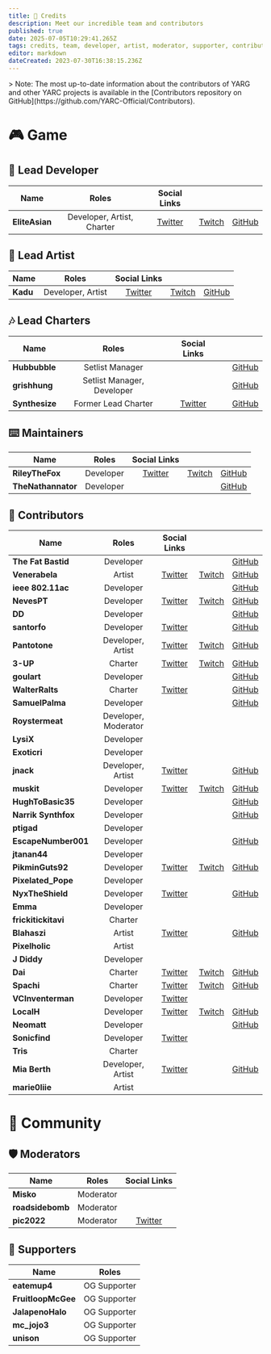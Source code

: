 ```yaml
---
title: 🤝 Credits
description: Meet our incredible team and contributors
published: true
date: 2025-07-05T10:29:41.265Z
tags: credits, team, developer, artist, moderator, supporter, contributor, charter
editor: markdown
dateCreated: 2023-07-30T16:38:15.236Z
---
```


<Aside>
> Note: The most up-to-date information about the contributors of YARG and other YARC projects is available in the [Contributors repository on GitHub](https://github.com/YARC-Official/Contributors).
</Aside>


# 🎮 Game

## 👑 Lead Developer
| Name | Roles | Social Links |||
|--|:--:|:--:|:--:|:--:|
| **EliteAsian** | Developer, Artist, Charter | [Twitter](https://twitter.com/eliteasian123) | [Twitch](https://twitch.tv/eliteasian123) | [GitHub](https://github.com/eliteasian123) |

## 🎨 Lead Artist

| Name | Roles | Social Links |||
|--|:--:|:--:|:--:|:--:|
| **Kadu** | Developer, Artist | [Twitter](https://twitter.com/kaduwaengertner) | [Twitch](https://twitch.tv/kaduwaengertner) | [GitHub](https://github.com/kaduwaengertner) |

## 🎶 Lead Charters
| Name | Roles | Social Links |||
|--|:--:|:--:|:--:|:--:|
| **Hubbubble** | Setlist Manager | | | [GitHub](https://github.com/Hubbubble1) |
| **grishhung** | Setlist Manager, Developer | | | [GitHub](https://github.com/grishhung) |
| **Synthesize** | Former Lead Charter | [Twitter](https://twitter.com/SynthesizeTime) | | [GitHub](https://github.com/SynthesizeTime) |

## ⌨️ Maintainers
| Name | Roles | Social Links |||
|--|:--:|:--:|:--:|:--:|
| **RileyTheFox** | Developer | [Twitter](https://twitter.com/RileyTheFoxGH) | [Twitch](https://twitch.tv/RileyTheFoxGH) | [GitHub](https://github.com/RileyTheFox) |
| **TheNathannator** | Developer | | | [GitHub](https://github.com/TheNathannator) |

## 🤝 Contributors
| Name | Roles | Social Links |||
|--|:--:|:--:|:--:|:--:|
| **The Fat Bastid** | Developer | | | [GitHub](https://github.com/TheFatBastid) |
| **Venerabela** | Artist | [Twitter](https://twitter.com/Venerabela) | [Twitch](https://twitch.tv/Venerabela) | [GitHub](https://github.com/Venerabela) |
| **ieee 802.11ac** | Developer | | | [GitHub](https://github.com/ieee802dot11ac) |
| **NevesPT** | Developer | [Twitter](https://twitter.com/NevesPT) | [Twitch](https://twitch.tv/NevesPT) | [GitHub](https://github.com/NevesPT) |
| **DD** | Developer | | | [GitHub](https://github.com/thoudankeykang) |
| **santorfo** | Developer | [Twitter](https://twitter.com/santorfo) | | [GitHub](https://github.com/santorfo) |
| **Pantotone** | Developer, Artist | [Twitter](https://twitter.com/pantotone) | [Twitch](https://twitch.tv/pantotone) | [GitHub](https://github.com/pantotone) |
| **3-UP** | Charter | [Twitter](https://twitter.com/3UP_MK8) | [Twitch](https://twitch.tv/3UP_MK8) | [GitHub](https://github.com/three-up)
| **goulart** | Developer | | | [GitHub](https://github.com/raphaelgoulart) |
| **WalterRalts** | Charter | [Twitter](https://twitter.com/WalterRalts) | | [GitHub](https://github.com/WalterRalts)
| **SamuelPalma** | Developer | | | [GitHub](https://github.com/SamuelPalma) |
| **Roystermeat** | Developer, Moderator | | |
| **LysiX** | Developer | | | |
| **Exoticri** | Developer | | | |
| **jnack** | Developer, Artist | [Twitter](https://twitter.com/jfosheezy) | | [GitHub](https://github.com/jnackmclain) |
| **muskit** | Developer | [Twitter](https://twitter.com/SlappyFlye) | [Twitch](https://twitch.tv/muskit) | [GitHub](https://github.com/muskit) |
| **HughToBasic35** | Developer | | | [GitHub](https://github.com/rjkiv) |
| **Narrik Synthfox** | Developer |  | | [GitHub](https://github.com/NarrikSynthfox) |
| **ptigad** | Developer | | | |
| **EscapeNumber001** | Developer | | | [GitHub](https://github.com/EscapeNumber001) |
| **jtanan44** | Developer | | | |
| **PikminGuts92** | Developer | [Twitter](https://twitter.com/PikminGuts92) | [Twitch](https://twitch.tv/PikminGuts92) | [GitHub](https://github.com/PikminGuts92) |
| **Pixelated_Pope** | Developer | | | |
| **NyxTheShield** | Developer | [Twitter](https://twitter.com/nyxtheshield) | | [GitHub](https://github.com/nyxtheshield) |
| **Emma** | Developer | | | |
| **frickitickitavi** | Charter | | | |
| **Blahaszi** | Artist | [Twitter](https://twitter.com/blahaszi) | | [GitHub](https://github.com/blahaszi) |
| **Pixelholic** | Artist | | | |
| **J Diddy** | Developer | | | |
| **Dai** | Charter | [Twitter](https://twitter.com/DaiJyoubs) | [Twitch](https://twitch.tv/Dai__) | [GitHub](https://github.com/Dai-uwu) |
| **Spachi** | Charter | [Twitter](https://twitter.com/zSpachi) | [Twitch](https://twitch.tv/spachii) | [GitHub](https://github.com/zSpachi) |
| **VCInventerman** | Developer | [Twitter](https://twitter.com/VCInventerman) | | |
| **LocalH** | Developer | [Twitter](https://twitter.com/LocalAitch) | [Twitch](https://twitch.tv/LocalH) | [GitHub](https://github.com/LocalH) |
| **Neomatt** | Developer | | | [GitHub](https://github.com/NeomattGZ) |
| **Sonicfind** | Developer | [Twitter](https://twitter.com/Sonicfind2) | | |
| **Tris** | Charter | | | |
| **Mia Berth** | Developer, Artist | [Twitter](https://twitter.com/MiaBerth) | | [GitHub](https://github.com/berthrage) |
| **marie0liie** | Artist | | | |

# 👥 Community

## 🛡️ Moderators
|Name| Roles | Social Links |
|--|:--:|:--:|
| **Misko** | Moderator | | |
| **roadsidebomb** | Moderator | | |
| **pic2022** | Moderator | [Twitter](https://twitter.com/pic2022) | [Twitch](https://twitch.tv/pic2022) |

## 💙 Supporters
|Name| Roles |
|--|:--:|
| **eatemup4** | OG Supporter |
| **FruitloopMcGee** | OG Supporter |
| **JalapenoHalo** | OG Supporter |
| **mc_jojo3** | OG Supporter |
| **unison** | OG Supporter |
